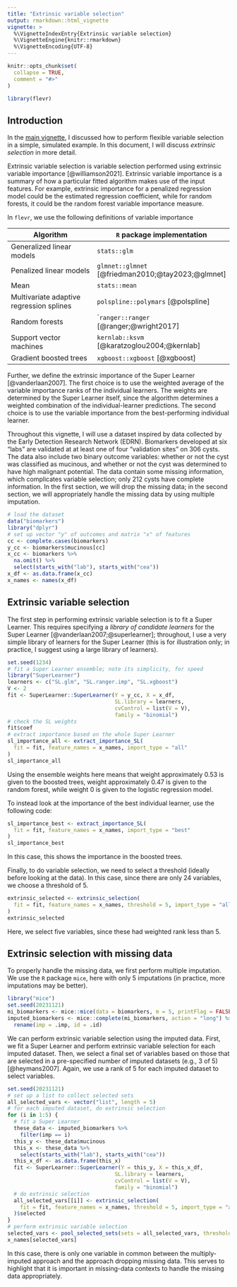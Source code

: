 ---
title: "Extrinsic variable selection"
output: rmarkdown::html_vignette
vignette: >
  %\VignetteIndexEntry{Extrinsic variable selection}
  %\VignetteEngine{knitr::rmarkdown}
  %\VignetteEncoding{UTF-8}
---

```{r, include = FALSE}
knitr::opts_chunk$set(
  collapse = TRUE,
  comment = "#>"
)
```

```{r setup}
library(flevr)
```

## Introduction

In the [main vignette](introduction_to_flevr.html), I discussed how to perform flexible variable selection in a simple, simulated example. In this document, I will discuss _extrinsic selection_ in more detail.

Extrinsic variable selection is variable selection performed using extrinsic variable importance [@williamson2021]. Extrinsic variable importance is a summary of how a particular fitted algorithm makes use of the input features. For example, extrinsic importance for a penalized regression model could be the estimated regression coefficient, while for random forests, it could be the random forest variable importance measure. 

In `flevr`, we use the following definitions of variable importance

| Algorithm | `R` package implementation|  Extrinsic importance measure |
| -------- | ------- |
| Generalized linear models | `stats::glm` | Absolute value of estimated regression coefficient divided by its standard error |
| Penalized linear models | `glmnet::glmnet` [@friedman2010;@tay2023;@glmnet] | Absolute value of estimated regression coefficient
| Mean    | `stats::mean` | --- |
| Multivariate adaptive regression splines | `polspline::polymars` [@polspline] | Sum of estimated coefficients for splines |
| Random forests | ``ranger::ranger` [@ranger;@wright2017] | Default variable importance measure |
| Support vector machines | `kernlab::ksvm` [@karatzoglou2004;@kernlab] | Change in cross-validated error |
| Gradient boosted trees | `xgboost::xgboost` [@xgboost] | Default variable importance measure |

Further, we define the extrinsic importance of the Super Learner [@vanderlaan2007]. The first choice is to use the weighted average of the variable importance ranks of the individual learners. The weights are determined by the Super Learner itself, since the algorithm determines a weighted combination of the individual-learner predictions. The second choice is to use the variable importance from the best-performing individual learner.

Throughout this vignette, I will use a dataset inspired by data collected by the Early Detection Research Network (EDRN). Biomarkers developed at six "labs" are validated at at least one of four "validation sites" on 306 cysts. The data also include two binary outcome variables: whether or not the cyst was classified as mucinous, and whether or not the cyst was determined to have high malignant potential. The data contain some missing information, which complicates variable selection; only 212 cysts have complete information. In the first section, we will drop the missing data; in the second section, we will appropriately handle the missing data by using multiple imputation.

```{r load-biomarker-data}
# load the dataset
data("biomarkers")
library("dplyr")
# set up vector "y" of outcomes and matrix "x" of features
cc <- complete.cases(biomarkers)
y_cc <- biomarkers$mucinous[cc]
x_cc <- biomarkers %>%
  na.omit() %>%
  select(starts_with("lab"), starts_with("cea"))
x_df <- as.data.frame(x_cc)
x_names <- names(x_df)
```

## Extrinsic variable selection

The first step in performing extrinsic variable selection is to fit a Super Learner. This requires specifying a *library of candidate learners* for the Super Learner [@vanderlaan2007;@superlearner]; throughout, I use a very simple library of learners for the Super Learner (this is for illustration only; in practice, I suggest using a large library of learners).

```{r fit-sl}
set.seed(1234)
# fit a Super Learner ensemble; note its simplicity, for speed
library("SuperLearner")
learners <- c("SL.glm", "SL.ranger.imp", "SL.xgboost")
V <- 2
fit <- SuperLearner::SuperLearner(Y = y_cc, X = x_df,
                                  SL.library = learners,
                                  cvControl = list(V = V),
                                  family = "binomial")
# check the SL weights
fit$coef
# extract importance based on the whole Super Learner
sl_importance_all <- extract_importance_SL(
  fit = fit, feature_names = x_names, import_type = "all"
)
sl_importance_all
```
Using the ensemble weights here means that weight approximately 0.53 is given to the boosted trees, weight approximately 0.47 is given to the random forest, while weight 0 is given to the logistic regression model. 

To instead look at the importance of the best individual learner, use the following code:
```{r sl-best-alg}
sl_importance_best <- extract_importance_SL(
  fit = fit, feature_names = x_names, import_type = "best"
)
sl_importance_best
```
In this case, this shows the importance in the boosted trees. 

Finally, to do variable selection, we need to select a threshold (ideally before looking at the data). In this case, since there are only 24 variables, we choose a threshold of 5.
```{r extrinsic-selection}
extrinsic_selected <- extrinsic_selection(
  fit = fit, feature_names = x_names, threshold = 5, import_type = "all"
)
extrinsic_selected
```
Here, we select five variables, since these had weighted rank less than 5.

## Extrinsic selection with missing data

To properly handle the missing data, we first perform multiple imputation. We use the `R` package `mice`, here with only 5 imputations (in practice, more imputations may be better).

```{r impute}
library("mice")
set.seed(20231121)
mi_biomarkers <- mice::mice(data = biomarkers, m = 5, printFlag = FALSE)
imputed_biomarkers <- mice::complete(mi_biomarkers, action = "long") %>%
  rename(imp = .imp, id = .id)
```

We can perform extrinsic variable selection using the imputed data. First, we fit a Super Learner and perform extrinsic variable selection for each imputed dataset. Then, we select a final set of variables based on those that are selected in a pre-specified number of imputed datasets (e.g., 3 of 5) [@heymans2007]. Again, we use a rank of 5 for each imputed dataset to select variables.

```{r extrinsic-selection-with-missing-data}
set.seed(20231121)
# set up a list to collect selected sets
all_selected_vars <- vector("list", length = 5)
# for each imputed dataset, do extrinsic selection
for (i in 1:5) {
  # fit a Super Learner
  these_data <- imputed_biomarkers %>%
    filter(imp == i)
  this_y <- these_data$mucinous
  this_x <- these_data %>%
    select(starts_with("lab"), starts_with("cea"))
  this_x_df <- as.data.frame(this_x)
  fit <- SuperLearner::SuperLearner(Y = this_y, X = this_x_df,
                                  SL.library = learners,
                                  cvControl = list(V = V),
                                  family = "binomial")
  # do extrinsic selection
  all_selected_vars[[i]] <- extrinsic_selection(
    fit = fit, feature_names = x_names, threshold = 5, import_type = "all"
  )$selected
}
# perform extrinsic variable selection
selected_vars <- pool_selected_sets(sets = all_selected_vars, threshold = 3 / 5)
x_names[selected_vars]
```
In this case, there is only one variable in common between the multiply-imputed approach and the approach dropping missing data. This serves to highlight that it is important in missing-data contexts to handle the missing data appropriately.